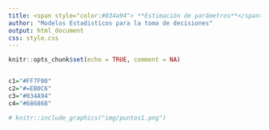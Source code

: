 ```yaml
---
title: <span style="color:#034a94"> **Estimación de parámetros**</span>
author: "Modelos Estadisticos para la toma de decisiones"
output: html_document
css: style.css
---
```


```r
knitr::opts_chunk$set(echo = TRUE, comment = NA)


c1="#FF7F00"
c2="#=EB0C6"
c3="#034A94"
c4="#686868"

```

```r
# knitr::include_graphics("img/puntos1.png")
```


<br/> <br/>




